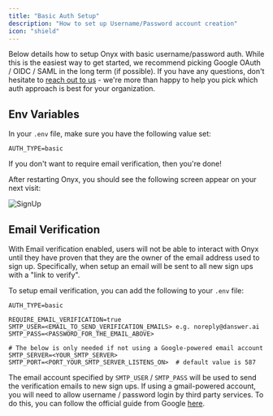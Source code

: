 ```yaml
---
title: "Basic Auth Setup"
description: "How to set up Username/Password account creation"
icon: "shield"
---
```


Below details how to setup Onyx with basic username/password auth. While this is the easiest
way to get started, we recommend picking Google OAuth / OIDC / SAML in the long term (if possible).
If you have any questions, don't hesitate to [reach out to us](https://docs.danswer.dev/contact_us) - we're
more than happy to help you pick which auth approach is best for your organization.

## Env Variables

In your `.env` file, make sure you have the following value set:

```
AUTH_TYPE=basic
```

If you don't want to require email verification, then you're done!

After restarting Onyx, you should see the following screen appear on your next visit:

![SignUp](/images/basic_auth/Signup.png)

## Email Verification

With Email verification enabled, users will not be able to interact with Onyx until
they have proven that they are the owner of the email address used to sign up. Specifically,
when setup an email will be sent to all new sign ups with a "link to verify".

To setup email verification, you can add the following to your `.env` file:

```
AUTH_TYPE=basic

REQUIRE_EMAIL_VERIFICATION=true
SMTP_USER=<EMAIL_TO_SEND_VERIFICATION_EMAILS> e.g. noreply@danswer.ai
SMTP_PASS=<PASSWORD_FOR_THE_EMAIL_ABOVE>

# The below is only needed if not using a Google-powered email account
SMTP_SERVER=<YOUR_SMTP_SERVER>
SMTP_PORT=<PORT_YOUR_SMTP_SERVER_LISTENS_ON>  # default value is 587
```

The email account specified by `SMTP_USER` / `SMTP_PASS` will be used to send the verification
emails to new sign ups. If using a gmail-powered account, you will need to allow username / password
login by third party services. To do this, you can follow the official guide from Google
[here](https://support.google.com/accounts/answer/6010255?hl=en#zippy=%2Cif-less-secure-app-access-is-off-for-your-account%2Cif-less-secure-app-access-is-on-for-your-account).
